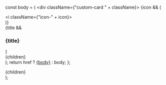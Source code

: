   const body = (
    <div className={"custom-card " + className}>
      {icon && (
        <div className="card-icon">
          <i className={"icon-" + icon}></i>
        </div>
      )}
      <div className="card-content">
        {title && <h3 className="card-title">{title}</h3>}
        <div className="card-description">{children}</div>
      </div>
    </div>
  );
  return href ? <a href={href} className="card-link">{body}</a> : body;
};

  <div className={"card-grid card-grid-" + cols + " " + className}>
    {children}
  </div>
);

<style jsx global>{`
  .card-grid { display: grid; gap: 1.5rem; margin: 2rem 0; }
  .card-grid-2 { grid-template-columns: repeat(2, 1fr); }
  .card-grid-3 { grid-template-columns: repeat(3, 1fr); }
  .card-grid-4 { grid-template-columns: repeat(4, 1fr); }

  @media (max-width: 1024px) {
    .card-grid-3,
    .card-grid-4 { grid-template-columns: repeat(2, 1fr); }
  }
  @media (max-width: 768px) {
    .card-grid,
    .card-grid-2,
    .card-grid-3,
    .card-grid-4 { grid-template-columns: 1fr; }
  }

  .card-link {
    display: block;
    color: inherit;
    text-decoration: none;
    transition: transform .2s, box-shadow .2s;
  }
  .card-link:hover { transform: translateY(-4px); }

  .custom-card {
    background: linear-gradient(135deg, #fff 0%, #deeee2 100%);
    border: 2px solid rgba(57, 166, 163, .3);
    border-radius: 12px;
    padding: 1.5rem;
    display: flex;
    flex-direction: column;
    transition: .2s;
    cursor: pointer;
  }
  .custom-card:hover {
    border-color: rgba(57, 166, 163, .5);
    box-shadow: 0 8px 25px rgba(0, 0, 0, .1);
  }
  [data-theme="dark"] .custom-card {
    background: linear-gradient(135deg, #231e23 0%, #22e2a81a 100%);
    border-color: rgba(34, 226, 168, .3);
  }
  [data-theme="dark"] .custom-card:hover {
    border-color: rgba(34, 226, 168, .5);
    box-shadow: 0 8px 25px rgba(0, 0, 0, .3);
  }

  .card-icon {
    display: flex;
    align-items: center;
    justify-content: center;
    width: 48px;
    height: 48px;
    border-radius: 8px;
    margin-bottom: 1rem;
    background: linear-gradient(135deg, var(--cosmos-teal) 0%, var(--cosmos-bright-green) 100%);
  }
  [data-theme="dark"] .card-icon {
    background: linear-gradient(135deg, var(--cosmos-mint) 0%, var(--cosmos-cyan) 100%);
  }
  .card-icon i { font-size: 24px; color: #fff; }

  .card-title {
    font-size: 1.25rem;
    font-weight: 600;
    margin: 0 0 .75rem;
    color: var(--cosmos-space-dark);
  }
  [data-theme="dark"] .card-title { color: #fff; }

  .card-description {
    flex: 1;
    font-size: .95rem;
    line-height: 1.5;
    color: #475569;
  }
  [data-theme="dark"] .card-description { color: #cbd5e1; }

  /* icon mappings (trimmed to essentials) */
  .icon-hammer::before { content: ""; }
  .icon-wrench::before { content: ""; }
  .icon-gov::before { content: ""; }
  .icon-distribution::before { content: ""; }
`}</style>
